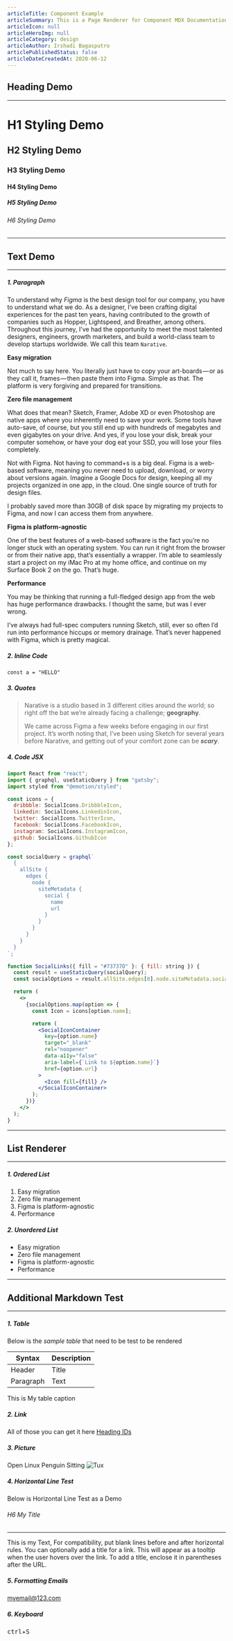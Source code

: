 ```yaml
---
articleTitle: Component Example
articleSummary: This is a Page Renderer for Component MDX Documentation and Demo
articleIcon: null
articleHeroImg: null
articleCategory: design
articleAuthor: Irshadi Bagasputro
articlePublishedStatus: false
articleDateCreatedAt: 2020-06-12
---
```


## Heading Demo

---

# H1 Styling Demo

## H2 Styling Demo

### H3 Styling Demo

#### H4 Styling Demo

##### H5 Styling Demo

###### H6 Styling Demo

---

## Text Demo

---

##### 1. Paragraph

To understand why _Figma_ is the best design tool for our company, you have to understand what we do.
As a designer, I’ve been crafting digital experiences for the past ten years, having contributed to the growth of companies such as Hopper, Lightspeed, and Breather, among others.
Throughout this journey, I’ve had the opportunity to meet the most talented designers, engineers, growth marketers, and build a world-class team to develop startups worldwide. We call this team `Narative`.

**Easy migration**

Not much to say here. You literally just have to copy your art-boards — or as they call it, frames — then paste them into Figma. Simple as that. The platform is very forgiving and prepared for transitions.

**Zero file management**

What does that mean? Sketch, Framer, Adobe XD or even Photoshop are native apps where you inherently need to save your work. Some tools have auto-save, of course, but you still end up with hundreds of megabytes and even gigabytes on your drive. And yes, if you lose your disk, break your computer somehow, or have your dog eat your SSD, you will lose your files completely.

Not with Figma. Not having to command+s is a big deal. Figma is a web-based software, meaning you never need to upload, download, or worry about versions again. Imagine a Google Docs for design, keeping all my projects organized in one app, in the cloud. One single source of truth for design files.

I probably saved more than 30GB of disk space by migrating my projects to Figma, and now I can access them from anywhere.

**Figma is platform-agnostic**

One of the best features of a web-based software is the fact you’re no longer stuck with an operating system. You can run it right from the browser or from their native app, that’s essentially a wrapper. I’m able to seamlessly start a project on my iMac Pro at my home office, and continue on my Surface Book 2 on the go. That’s huge.

**Performance**

You may be thinking that running a full-fledged design app from the web has huge performance drawbacks. I thought the same, but was I ever wrong.

I’ve always had full-spec computers running Sketch, still, ever so often I’d run into performance hiccups or memory drainage. That’s never happened with Figma, which is pretty magical.

##### 2. Inline Code

`const a = "HELLO"`

##### 3. Quotes

> Narative is a studio based in 3 different cities around the world; so right off the bat we’re already facing a challenge; **geography**.
>
> We came across Figma a few weeks before engaging in our first project. It’s worth noting that, I’ve been using Sketch for several years before Narative, and getting out of your comfort zone can be **_scary_**.

##### 4. Code JSX

```jsx
import React from "react";
import { graphql, useStaticQuery } from "gatsby";
import styled from "@emotion/styled";

const icons = {
  dribbble: SocialIcons.DribbbleIcon,
  linkedin: SocialIcons.LinkedinIcon,
  twitter: SocialIcons.TwitterIcon,
  facebook: SocialIcons.FacebookIcon,
  instagram: SocialIcons.InstagramIcon,
  github: SocialIcons.GithubIcon
};

const socialQuery = graphql`
  {
    allSite {
      edges {
        node {
          siteMetadata {
            social {
              name
              url
            }
          }
        }
      }
    }
  }
`;

function SocialLinks({ fill = "#73737D" }: { fill: string }) {
  const result = useStaticQuery(socialQuery);
  const socialOptions = result.allSite.edges[0].node.siteMetadata.social;

  return (
    <>
      {socialOptions.map(option => {
        const Icon = icons[option.name];

        return (
          <SocialIconContainer
            key={option.name}
            target="_blank"
            rel="noopener"
            data-a11y="false"
            aria-label={`Link to ${option.name}`}
            href={option.url}
          >
            <Icon fill={fill} />
          </SocialIconContainer>
        );
      })}
    </>
  );
}
```

---

## List Renderer

---

##### 1. Ordered List

1. Easy migration
2. Zero file management
3. Figma is platform-agnostic
4. Performance

##### 2. Unordered List

- Easy migration
- Zero file management
- Figma is platform-agnostic
- Performance

---

## Additional Markdown Test

---

##### 1. Table

Below is the _sample table_ that need to be test to be rendered

| Syntax    | Description |
| --------- | ----------- |
| Header    | Title       |
| Paragraph | Text        |

<caption>This is My table caption</caption>

##### 2. Link

All of those you can get it here [Heading IDs](https://www.freecodecamp.org/news/build-a-developer-blog-from-scratch-with-gatsby-and-mdx/)

##### 3. Picture

Open Linux Penguin Sitting
![Tux](https://d33wubrfki0l68.cloudfront.net/e7ed9fe4bafe46e275c807d63591f85f9ab246ba/e2d28/assets/images/tux.png)

##### 4. Horizontal Line Test

Below is Horizontal Line Test as a Demo

###### H6 My Title

---

This is my Text, For compatibility, put blank lines before and after horizontal rules. You can optionally add a title for a link. This will appear as a tooltip when the user hovers over the link. To add a title, enclose it in parentheses after the URL.

##### 5. Formatting Emails

<myemail@123.com>

##### 6. Keyboard

<span>
  <kbd>ctrl</kbd>+<kbd>S</kbd>
</span>
